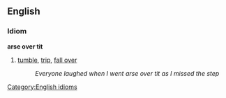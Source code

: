 ==English==
===Idiom===
[[Category:English idioms]]
'''arse over tit'''
#[[tumble]], [[trip]], [[fall over]]
#:''Everyone laughed when I went arse over tit as I missed the step''